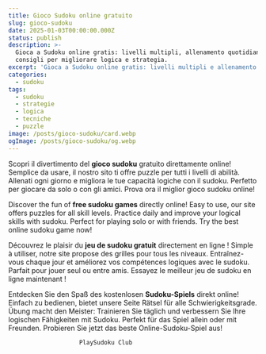```yaml
---
title: Gioco Sudoku online gratuito
slug: gioco-sudoku
date: 2025-01-03T00:00:00.000Z
status: publish
description: >-
  Gioca a Sudoku online gratis: livelli multipli, allenamento quotidiano e
  consigli per migliorare logica e strategia.
excerpt: 'Gioca a Sudoku online gratis: livelli multipli e allenamento quotidiano.'
categories:
  - sudoku
tags:
  - sudoku
  - strategie
  - logica
  - tecniche
  - puzzle
image: /posts/gioco-sudoku/card.webp
ogImage: /posts/gioco-sudoku/og.webp
---
```






Scopri il divertimento del **gioco sudoku** gratuito direttamente online! Semplice da usare, il nostro sito ti offre puzzle per tutti i livelli di abilità. Allenati ogni giorno e migliora le tue capacità logiche con il sudoku. Perfetto per giocare da solo o con gli amici. Prova ora il miglior gioco sudoku online!

Discover the fun of **free sudoku games** directly online! Easy to use, our site offers puzzles for all skill levels. Practice daily and improve your logical skills with sudoku. Perfect for playing solo or with friends. Try the best online sudoku game now!

Découvrez le plaisir du **jeu de sudoku gratuit** directement en ligne ! Simple à utiliser, notre site propose des grilles pour tous les niveaux. Entraînez-vous chaque jour et améliorez vos compétences logiques avec le sudoku. Parfait pour jouer seul ou entre amis. Essayez le meilleur jeu de sudoku en ligne maintenant !

Entdecken Sie den Spaß des kostenlosen **Sudoku-Spiels** direkt online! Einfach zu bedienen, bietet unsere Seite Rätsel für alle Schwierigkeitsgrade. Übung macht den Meister: Trainieren Sie täglich und verbessern Sie Ihre logischen Fähigkeiten mit Sudoku. Perfekt für das Spiel allein oder mit Freunden. Probieren Sie jetzt das beste Online-Sudoku-Spiel aus!

								
				
					
				
		
					
				
				
					
		
			
				
					
						
						PlaySudoku Club

											
				
					

						
				
					
				
				
		
